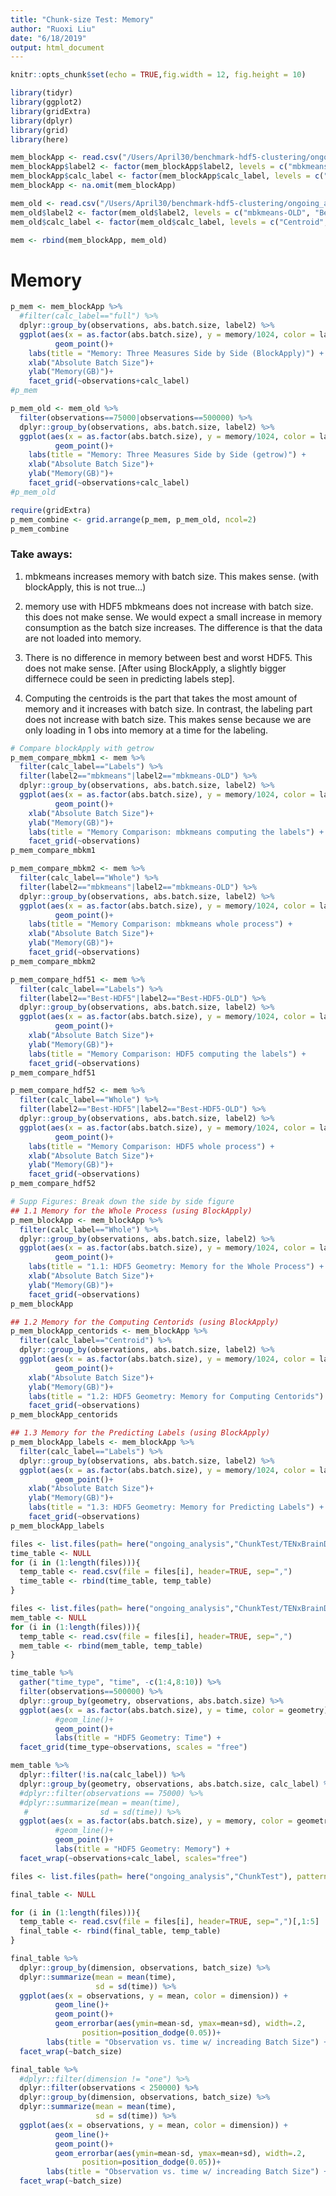 ```yaml
---
title: "Chunk-size Test: Memory"
author: "Ruoxi Liu"
date: "6/18/2019"
output: html_document
---
```


```r
knitr::opts_chunk$set(echo = TRUE,fig.width = 12, fig.height = 10)
```

```r
library(tidyr)
library(ggplot2)
library(gridExtra)
library(dplyr)
library(grid)
library(here)
```

```r
mem_blockApp <- read.csv("/Users/April30/benchmark-hdf5-clustering/ongoing_analysis/ChunkTest/TENxBrainData/Output/new_mem_blockapp.csv", header=TRUE, sep=",")
mem_blockApp$label2 <- factor(mem_blockApp$label2, levels = c("mbkmeans", "Best-HDF5", "Worst-HDF5"))
mem_blockApp$calc_label <- factor(mem_blockApp$calc_label, levels = c("Centroid", "Labels", "Whole"))
mem_blockApp <- na.omit(mem_blockApp)

mem_old <- read.csv("/Users/April30/benchmark-hdf5-clustering/ongoing_analysis/ChunkTest/TENxBrainData/Output/before_BloackApp/new_mem_getrow.csv", header=TRUE, sep=",")
mem_old$label2 <- factor(mem_old$label2, levels = c("mbkmeans-OLD", "Best-HDF5-OLD", "Worst-HDF5-OLD"))
mem_old$calc_label <- factor(mem_old$calc_label, levels = c("Centroid", "Labels", "Whole"))

mem <- rbind(mem_blockApp, mem_old)
```

# Memory
```r
p_mem <- mem_blockApp %>% 
  #filter(calc_label=="full") %>%
  dplyr::group_by(observations, abs.batch.size, label2) %>% 
  ggplot(aes(x = as.factor(abs.batch.size), y = memory/1024, color = label2)) +
          geom_point()+
    labs(title = "Memory: Three Measures Side by Side (BlockApply)") + 
    xlab("Absolute Batch Size")+
    ylab("Memory(GB)")+
    facet_grid(~observations+calc_label)
#p_mem
```

```r
p_mem_old <- mem_old %>% 
  filter(observations==75000|observations==500000) %>%
  dplyr::group_by(observations, abs.batch.size, label2) %>% 
  ggplot(aes(x = as.factor(abs.batch.size), y = memory/1024, color = label2)) +
          geom_point()+
    labs(title = "Memory: Three Measures Side by Side (getrow)") + 
    xlab("Absolute Batch Size")+
    ylab("Memory(GB)")+
    facet_grid(~observations+calc_label)
#p_mem_old
```

```r
require(gridExtra)
p_mem_combine <- grid.arrange(p_mem, p_mem_old, ncol=2)
p_mem_combine
```

### Take aways:

1. mbkmeans increases memory with batch size. This makes sense. (with blockApply, this is not true...)

2. memory use with HDF5 mbkmeans does not increase with batch size. this does not make sense. We would expect a small increase in memory consumption as the batch size increases. The difference is that the data are not loaded into memory.

3. There is no difference in memory between best and worst HDF5. This does not make sense. [After using BlockApply, a slightly bigger differnece could be seen in predicting labels step].

4. Computing the centroids is the part that takes the most amount of memory and it increases with batch size. In contrast, the labeling part does not increase with batch size. This makes sense because we are only loading in 1 obs into memory at a time for the labeling. 



```r
# Compare blockApply with getrow
p_mem_compare_mbkm1 <- mem %>% 
  filter(calc_label=="Labels") %>%
  filter(label2=="mbkmeans"|label2=="mbkmeans-OLD") %>%
  dplyr::group_by(observations, abs.batch.size, label2) %>% 
  ggplot(aes(x = as.factor(abs.batch.size), y = memory/1024, color = label2)) +
          geom_point()+
    xlab("Absolute Batch Size")+
    ylab("Memory(GB)")+
    labs(title = "Memory Comparison: mbkmeans computing the labels") + 
    facet_grid(~observations)
p_mem_compare_mbkm1
```
```r
p_mem_compare_mbkm2 <- mem %>% 
  filter(calc_label=="Whole") %>%
  filter(label2=="mbkmeans"|label2=="mbkmeans-OLD") %>%
  dplyr::group_by(observations, abs.batch.size, label2) %>% 
  ggplot(aes(x = as.factor(abs.batch.size), y = memory/1024, color = label2)) +
          geom_point()+
    labs(title = "Memory Comparison: mbkmeans whole process") + 
    xlab("Absolute Batch Size")+
    ylab("Memory(GB)")+
    facet_grid(~observations)
p_mem_compare_mbkm2
```

```r
p_mem_compare_hdf51 <- mem %>% 
  filter(calc_label=="Labels") %>%
  filter(label2=="Best-HDF5"|label2=="Best-HDF5-OLD") %>%
  dplyr::group_by(observations, abs.batch.size, label2) %>% 
  ggplot(aes(x = as.factor(abs.batch.size), y = memory/1024, color = label2)) +
          geom_point()+
    xlab("Absolute Batch Size")+
    ylab("Memory(GB)")+
    labs(title = "Memory Comparison: HDF5 computing the labels") + 
    facet_grid(~observations)
p_mem_compare_hdf51
```
```r
p_mem_compare_hdf52 <- mem %>% 
  filter(calc_label=="Whole") %>%
  filter(label2=="Best-HDF5"|label2=="Best-HDF5-OLD") %>%
  dplyr::group_by(observations, abs.batch.size, label2) %>% 
  ggplot(aes(x = as.factor(abs.batch.size), y = memory/1024, color = label2)) +
          geom_point()+
    labs(title = "Memory Comparison: HDF5 whole process") + 
    xlab("Absolute Batch Size")+
    ylab("Memory(GB)")+
    facet_grid(~observations)
p_mem_compare_hdf52
```

```r
# Supp Figures: Break down the side by side figure
## 1.1 Memory for the Whole Process (using BlockApply)
p_mem_blockApp <- mem_blockApp %>% 
  filter(calc_label=="Whole") %>%
  dplyr::group_by(observations, abs.batch.size, label2) %>% 
  ggplot(aes(x = as.factor(abs.batch.size), y = memory/1024, color = label2)) +
          geom_point()+
    labs(title = "1.1: HDF5 Geometry: Memory for the Whole Process") + 
    xlab("Absolute Batch Size")+
    ylab("Memory(GB)")+
    facet_grid(~observations)
p_mem_blockApp
```


```r
## 1.2 Memory for the Computing Centorids (using BlockApply)
p_mem_blockApp_centorids <- mem_blockApp %>% 
  filter(calc_label=="Centroid") %>%
  dplyr::group_by(observations, abs.batch.size, label2) %>% 
  ggplot(aes(x = as.factor(abs.batch.size), y = memory/1024, color = label2)) +
          geom_point()+
    xlab("Absolute Batch Size")+
    ylab("Memory(GB)")+
    labs(title = "1.2: HDF5 Geometry: Memory for Computing Centorids") + 
    facet_grid(~observations)
p_mem_blockApp_centorids
```


```r
## 1.3 Memory for the Predicting Labels (using BlockApply)
p_mem_blockApp_labels <- mem_blockApp %>% 
  filter(calc_label=="Labels") %>%
  dplyr::group_by(observations, abs.batch.size, label2) %>% 
  ggplot(aes(x = as.factor(abs.batch.size), y = memory/1024, color = label2)) +
          geom_point()+
    xlab("Absolute Batch Size")+
    ylab("Memory(GB)")+
    labs(title = "1.3: HDF5 Geometry: Memory for Predicting Labels") + 
    facet_grid(~observations)
p_mem_blockApp_labels
```

```r
files <- list.files(path= here("ongoing_analysis","ChunkTest/TENxBrainData/Output"), pattern="^time_[a-z]+.csv", full.names=TRUE, recursive=FALSE)
time_table <- NULL
for (i in (1:length(files))){
  temp_table <- read.csv(file = files[i], header=TRUE, sep=",")
  time_table <- rbind(time_table, temp_table)
}

files <- list.files(path= here("ongoing_analysis","ChunkTest/TENxBrainData/Output"), pattern="^mem_[a-z]+.csv", full.names=TRUE, recursive=FALSE)
mem_table <- NULL
for (i in (1:length(files))){
  temp_table <- read.csv(file = files[i], header=TRUE, sep=",")
  mem_table <- rbind(mem_table, temp_table)
}
```

```r
time_table %>% 
  gather("time_type", "time", -c(1:4,8:10)) %>%
  filter(observations==500000) %>%
  dplyr::group_by(geometry, observations, abs.batch.size) %>% 
  ggplot(aes(x = as.factor(abs.batch.size), y = time, color = geometry)) +
          #geom_line()+
          geom_point()+
          labs(title = "HDF5 Geometry: Time") + 
  facet_grid(time_type~observations, scales = "free")
```
```r
mem_table %>% 
  dplyr::filter(!is.na(calc_label)) %>%
  dplyr::group_by(geometry, observations, abs.batch.size, calc_label) %>% 
  #dplyr::filter(observations == 75000) %>%
  #dplyr::summarize(mean = mean(time), 
   #                sd = sd(time)) %>% 
  ggplot(aes(x = as.factor(abs.batch.size), y = memory, color = geometry)) +
          #geom_line()+
          geom_point()+
          labs(title = "HDF5 Geometry: Memory") + 
  facet_wrap(~observations+calc_label, scales="free")
```

```r
files <- list.files(path= here("ongoing_analysis","ChunkTest"), pattern="*.csv", full.names=TRUE, recursive=FALSE)

final_table <- NULL

for (i in (1:length(files))){
  temp_table <- read.csv(file = files[i], header=TRUE, sep=",")[,1:5]
  final_table <- rbind(final_table, temp_table)
}
```

```r
final_table %>% 
  dplyr::group_by(dimension, observations, batch_size) %>% 
  dplyr::summarize(mean = mean(time), 
                   sd = sd(time)) %>% 
  ggplot(aes(x = observations, y = mean, color = dimension)) +
          geom_line()+
          geom_point()+
          geom_errorbar(aes(ymin=mean-sd, ymax=mean+sd), width=.2,
                position=position_dodge(0.05))+
        labs(title = "Observation vs. time w/ increading Batch Size") + 
  facet_wrap(~batch_size)
```

```r
final_table %>% 
  #dplyr::filter(dimension != "one") %>%
  dplyr::filter(observations < 250000) %>%
  dplyr::group_by(dimension, observations, batch_size) %>% 
  dplyr::summarize(mean = mean(time), 
                   sd = sd(time)) %>% 
  ggplot(aes(x = observations, y = mean, color = dimension)) +
          geom_line()+
          geom_point()+
          geom_errorbar(aes(ymin=mean-sd, ymax=mean+sd), width=.2,
                position=position_dodge(0.05))+
        labs(title = "Observation vs. time w/ increading Batch Size") + 
  facet_wrap(~batch_size)
```

